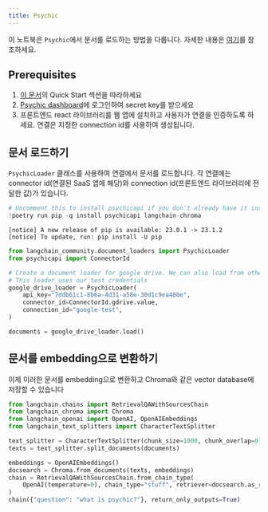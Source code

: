 ```yaml
---
title: Psychic
---
```


이 노트북은 `Psychic`에서 문서를 로드하는 방법을 다룹니다. 자세한 내용은 [여기](/oss/integrations/providers/psychic)를 참조하세요.

## Prerequisites

1. [이 문서](/oss/integrations/providers/psychic)의 Quick Start 섹션을 따라하세요
2. [Psychic dashboard](https://dashboard.psychic.dev/)에 로그인하여 secret key를 받으세요
3. 프론트엔드 react 라이브러리를 웹 앱에 설치하고 사용자가 연결을 인증하도록 하세요. 연결은 지정한 connection id를 사용하여 생성됩니다.

## 문서 로드하기

`PsychicLoader` 클래스를 사용하여 연결에서 문서를 로드합니다. 각 연결에는 connector id(연결된 SaaS 앱에 해당)와 connection id(프론트엔드 라이브러리에 전달한 값)가 있습니다.

```python
# Uncomment this to install psychicapi if you don't already have it installed
!poetry run pip -q install psychicapi langchain-chroma
```

```output
[notice] A new release of pip is available: 23.0.1 -> 23.1.2
[notice] To update, run: pip install -U pip
```

```python
from langchain_community.document_loaders import PsychicLoader
from psychicapi import ConnectorId

# Create a document loader for google drive. We can also load from other connectors by setting the connector_id to the appropriate value e.g. ConnectorId.notion.value
# This loader uses our test credentials
google_drive_loader = PsychicLoader(
    api_key="7ddb61c1-8b6a-4d31-a58e-30d1c9ea480e",
    connector_id=ConnectorId.gdrive.value,
    connection_id="google-test",
)

documents = google_drive_loader.load()
```

## 문서를 embedding으로 변환하기

이제 이러한 문서를 embedding으로 변환하고 Chroma와 같은 vector database에 저장할 수 있습니다

```python
from langchain.chains import RetrievalQAWithSourcesChain
from langchain_chroma import Chroma
from langchain_openai import OpenAI, OpenAIEmbeddings
from langchain_text_splitters import CharacterTextSplitter
```

```python
text_splitter = CharacterTextSplitter(chunk_size=1000, chunk_overlap=0)
texts = text_splitter.split_documents(documents)

embeddings = OpenAIEmbeddings()
docsearch = Chroma.from_documents(texts, embeddings)
chain = RetrievalQAWithSourcesChain.from_chain_type(
    OpenAI(temperature=0), chain_type="stuff", retriever=docsearch.as_retriever()
)
chain({"question": "what is psychic?"}, return_only_outputs=True)
```